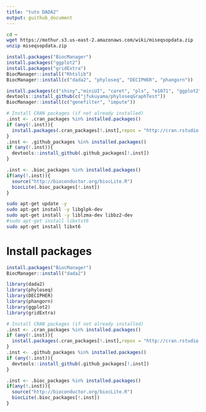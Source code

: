 ```yaml
---
title: "tuto DADA2"
output: guithub_document
---
```


```bash
cd ~
wget https://mothur.s3.us-east-2.amazonaws.com/wiki/miseqsopdata.zip
unzip miseqsopdata.zip
```


```r
install.packages("BiocManager")
install.packages("ggplot2")
install.packages("gridExtra")
BiocManager::install("Rhtslib")
BiocManager::install(c("dada2", "phyloseq", "DECIPHER", "phangorn"))
```


```r
install.packages(c("shiny","miniUI", "caret", "pls", "e1071", "ggplot2", "randomForest", "dplyr", "ggrepel", "nlme", "devtools","reshape2", "PMA", "structSSI", "ade4","ggnetwork", "intergraph", "scales"))
devtools::install_github(c("jfukuyama/phyloseqGraphTest"))
BiocManager::install(c("genefilter", "impute"))
```

```r
# Install CRAN packages (if not already installed)
.inst <- .cran_packages %in% installed.packages()
if (any(!.inst)){
  install.packages(.cran_packages[!.inst],repos = "http://cran.rstudio.com/")
}
.inst <- .github_packages %in% installed.packages()
if (any(!.inst)){
  devtools::install_github(.github_packages[!.inst])
}

.inst <- .bioc_packages %in% installed.packages()
if(any(!.inst)){
  source("http://bioconductor.org/biocLite.R")
  biocLite(.bioc_packages[!.inst])
}
```


```bash
sudo apt-get update -y
sudo apt-get install -y libglpk-dev
sudo apt-get install -y liblzma-dev libbz2-dev
#sudo apt-get install libxtst6
sudo apt-get install libxt6
```

# Install packages
```r
install.packages("BiocManager")
BiocManager::install("dada2")
```

```r
library(dada2)
library(phyloseq)
library(DECIPHER)
library(phangorn)
library(ggplot2)
library(gridExtra)
```

```r
# Install CRAN packages (if not already installed)
.inst <- .cran_packages %in% installed.packages()
if (any(!.inst)){
  install.packages(.cran_packages[!.inst],repos = "http://cran.rstudio.com/")
}
.inst <- .github_packages %in% installed.packages()
if (any(!.inst)){
  devtools::install_github(.github_packages[!.inst])
}

.inst <- .bioc_packages %in% installed.packages()
if(any(!.inst)){
  source("http://bioconductor.org/biocLite.R")
  biocLite(.bioc_packages[!.inst])
}
```
